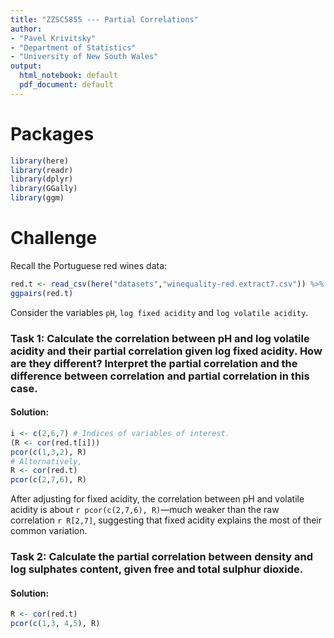 ```yaml
---
title: "ZZSC5855 --- Partial Correlations"
author:
- "Pavel Krivitsky"
- "Department of Statistics"
- "University of New South Wales"
output:
  html_notebook: default
  pdf_document: default
---
```



# Packages

```r
library(here)
library(readr)
library(dplyr)
library(GGally)
library(ggm)
```


# Challenge

Recall the Portuguese red wines data:
```r
red.t <- read_csv(here("datasets","winequality-red.extract7.csv")) %>% mutate(`log sulphates`=log(`sulphates`), `root4 free sulfur dioxide` = (`free sulfur dioxide`)^(1/4), `root4 total sulfur dioxide` = (`total sulfur dioxide`)^(1/4), `log fixed acidity`=log(`fixed acidity`), `log volatile acidity`=log(`volatile acidity`), .keep="unused")
ggpairs(red.t)
```

Consider the variables `pH`, `log fixed acidity` and `log volatile acidity`.

### Task 1: Calculate the correlation between pH and log volatile acidity and their partial correlation given log fixed acidity. How are they different? Interpret the partial correlation and the difference between correlation and partial correlation in this case.

#### Solution:
```r
i <- c(2,6,7) # Indices of variables of interest.
(R <- cor(red.t[i]))
pcor(c(1,3,2), R)
# Alternatively,
R <- cor(red.t)
pcor(c(2,7,6), R)
```
After adjusting for fixed acidity, the correlation between pH and volatile acidity is about `r pcor(c(2,7,6), R)`---much weaker than the raw correlation `r R[2,7]`, suggesting that fixed acidity explains the most of their common variation.

### Task 2: Calculate the partial correlation between density and log sulphates content, given free and total sulphur dioxide.

#### Solution:
```r
R <- cor(red.t)
pcor(c(1,3, 4,5), R)
```

